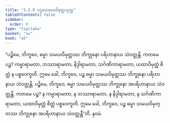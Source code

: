 ```yaml
---
title: "3.5.9 ပဌမသမယဝိမုတ္တသုတ္တ"
tableOfContents: false
sidebar:
  order: 9
type: "tipitaka"
basket: "su"
book: "a5"
---
```



<DynamicBreadcrumb />

<Division number="149" book="a5" e="ch" v="16" p="153">

<Paragraph number="864" book="a5">
“ပဉ္စိမေ, ဘိက္ခဝေ, ဓမ္မာ သမယဝိမုတ္တဿ ဘိက္ခုနော ပရိဟာနာယ သံဝတ္တန္တိ. ကတမေ ပဉ္စ? ကမ္မာရာမတာ, ဘဿာရာမတာ, နိဒ္ဒါရာမတာ, သင်္ဂဏိကာရာမတာ, ယထာဝိမုတ္တံ စိတ္တံ န ပစ္စဝေက္ခတိ. ဣမေ ခေါ, ဘိက္ခဝေ, ပဉ္စ ဓမ္မာ သမယဝိမုတ္တဿ ဘိက္ခုနော ပရိဟာနာယ သံဝတ္တန္တိ.
</Paragraph>

<Paragraph number="865" book="a5">
ပဉ္စိမေ, ဘိက္ခဝေ, ဓမ္မာ သမယဝိမုတ္တဿ ဘိက္ခုနော အပရိဟာနာယ သံဝတ္တန္တိ. ကတမေ ပဉ္စ? န ကမ္မာရာမတာ, န ဘဿာရာမတာ, န နိဒ္ဒါရာမတာ, န သင်္ဂဏိကာရာမတာ, ယထာဝိမုတ္တံ စိတ္တံ ပစ္စဝေက္ခတိ. ဣမေ ခေါ, ဘိက္ခဝေ, ပဉ္စ ဓမ္မာ သမယဝိမုတ္တဿ ဘိက္ခုနော အပရိဟာနာယ သံဝတ္တန္တီ”တိ.

</Paragraph>
</Division>

<Paragraph number="866" type="center" book="a5">
နဝမံ.
</Paragraph>